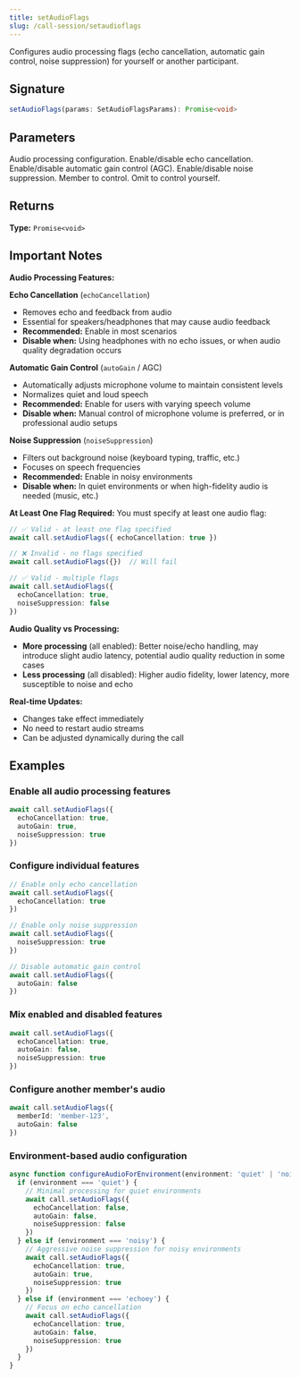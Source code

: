 ```yaml
---
title: setAudioFlags
slug: /call-session/setaudioflags
---
```



Configures audio processing flags (echo cancellation, automatic gain control, noise suppression) for yourself or another participant.

## Signature

```typescript
setAudioFlags(params: SetAudioFlagsParams): Promise<void>
```

## Parameters

<APIField name="params" type="[SetAudioFlagsParams](/sdks/signalwire-sdk/types#setaudioflagsparams)" required>
  Audio processing configuration.
</APIField>

<APIField name="params.echoCancellation" type="boolean">
  Enable/disable echo cancellation.
</APIField>

<APIField name="params.autoGain" type="boolean">
  Enable/disable automatic gain control (AGC).
</APIField>

<APIField name="params.noiseSuppression" type="boolean">
  Enable/disable noise suppression.
</APIField>

<APIField name="params.memberId" type="string" default="Your member ID">
  Member to control. Omit to control yourself.
</APIField>

## Returns

**Type:** `Promise<void>`

## Important Notes

**Audio Processing Features:**

**Echo Cancellation** (`echoCancellation`)
- Removes echo and feedback from audio
- Essential for speakers/headphones that may cause audio feedback
- **Recommended:** Enable in most scenarios
- **Disable when:** Using headphones with no echo issues, or when audio quality degradation occurs

**Automatic Gain Control** (`autoGain` / AGC)
- Automatically adjusts microphone volume to maintain consistent levels
- Normalizes quiet and loud speech
- **Recommended:** Enable for users with varying speech volume
- **Disable when:** Manual control of microphone volume is preferred, or in professional audio setups

**Noise Suppression** (`noiseSuppression`)
- Filters out background noise (keyboard typing, traffic, etc.)
- Focuses on speech frequencies
- **Recommended:** Enable in noisy environments
- **Disable when:** In quiet environments or when high-fidelity audio is needed (music, etc.)

**At Least One Flag Required:** You must specify at least one audio flag:

```typescript
// ✅ Valid - at least one flag specified
await call.setAudioFlags({ echoCancellation: true })

// ❌ Invalid - no flags specified
await call.setAudioFlags({})  // Will fail

// ✅ Valid - multiple flags
await call.setAudioFlags({
  echoCancellation: true,
  noiseSuppression: false
})
```

**Audio Quality vs Processing:**
- **More processing** (all enabled): Better noise/echo handling, may introduce slight audio latency, potential audio quality reduction in some cases
- **Less processing** (all disabled): Higher audio fidelity, lower latency, more susceptible to noise and echo

**Real-time Updates:**
- Changes take effect immediately
- No need to restart audio streams
- Can be adjusted dynamically during the call

## Examples

### Enable all audio processing features

```typescript
await call.setAudioFlags({
  echoCancellation: true,
  autoGain: true,
  noiseSuppression: true
})
```

### Configure individual features

```typescript
// Enable only echo cancellation
await call.setAudioFlags({
  echoCancellation: true
})

// Enable only noise suppression
await call.setAudioFlags({
  noiseSuppression: true
})

// Disable automatic gain control
await call.setAudioFlags({
  autoGain: false
})
```

### Mix enabled and disabled features

```typescript
await call.setAudioFlags({
  echoCancellation: true,
  autoGain: false,
  noiseSuppression: true
})
```

### Configure another member's audio

```typescript
await call.setAudioFlags({
  memberId: 'member-123',
  autoGain: false
})
```

### Environment-based audio configuration

```typescript
async function configureAudioForEnvironment(environment: 'quiet' | 'noisy' | 'echoey') {
  if (environment === 'quiet') {
    // Minimal processing for quiet environments
    await call.setAudioFlags({
      echoCancellation: false,
      autoGain: false,
      noiseSuppression: false
    })
  } else if (environment === 'noisy') {
    // Aggressive noise suppression for noisy environments
    await call.setAudioFlags({
      echoCancellation: true,
      autoGain: true,
      noiseSuppression: true
    })
  } else if (environment === 'echoey') {
    // Focus on echo cancellation
    await call.setAudioFlags({
      echoCancellation: true,
      autoGain: false,
      noiseSuppression: true
    })
  }
}
```
